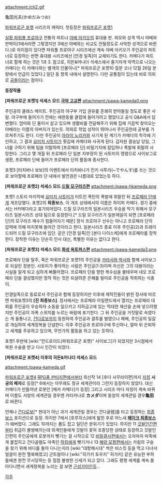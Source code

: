 attachment:/ch2.gif

亀田光夫(かめだみつお)

[[파워프로군 포켓]] 시리즈의 캐릭터. 첫등장은 [[파워프로군 포켓1]]

[[실황 파워풀 프로야구]] 전통의 파트너 [[야베 아키오]]의 휴대용 판. 외모와 성격 역시 야베와 판박이(1에서라면 그렇겠지만 3에선 야베와는 비교도 안될정도로 사악한 성격으로 바뀐다.)로 차이점이 있다면 파워풀 프로야구 시리즈에선 계속 야베 아키오가 주인공의 파트너로 등장하는 반면 휴대용 시리즈에선 [안경 일족]이 교체되기도 한다. 카메다가 파트너로 함께 하는 것은 1과 3.
참고로, 히든&어나더 석세스에서 줄기차게 악역으로 나오는 카메다는 이 카메다와는 별개의 인물이나[* 파워프로군 포켓10 질문 코너 12월 26일 분량에서 언급이 있었다.] 일단 동 항목 내에서 설명한다. 다만 공통점이 있는데 바로 의외로 [[공돌이]]라는 점이다.


'''등장작품'''

'''[파워프로군 포켓1] 석세스 모드 [[극악 고교편]]'''
attachment:/pawa-kameda0.png

주인공의 클래스 메이트. 주인공의 야구부 가입 권유를 흔쾌히 받아들일 정도로 좋은 사람. 야구부에 들어가기 전에는 애완동물 클럽에 들어가려고 했었다고 공식 Q&A에서 답변했다. 엄마와 단 둘이서 살고 있으며 생활비를 전달해주기 위해 집에 가끔씩 찾아오는 야베라는 이름의 아버지가 있는듯. 의외로 학업 성적이 뛰어나서 주인공한테 공부를 가르쳐주기도 한다. 다만 주인공이 [[아라이 노리카]]와 사기게 된 계기가 카메다의 착각에 기인하고, 그 결과 [[요미치 사토미]]가 홧김에 카메다와 사귀게 된다. 갑자원 결승날 당일, 그녀를 구하기 위해 팀을 이탈하여 [프로페라 단] 비밀기지에 잠입하나 폭발에 휘말려 사망한다. 그리고 몇 개월 뒤 프로페라 단 일본 지부장이 된 사토미의 명령으로 사이보그로 생환, 프로페라 단에 들어가 프로페라 단의 활동에 종사한다.

포켓3 [타치바나 보보]의 이벤트에서 타치바나가 킨키 사투리(~でやんす)를 쓰는 것으로 보아할때 프로페라 단 내에서 발언권은 나름대로 있었는듯 하다.


'''[파워프로군 포켓2] 석세스 모드 [[드릴 모구라즈편]] '''
attachment:/pawa-hkameda.png

포켓1 스토리 마지막에 [[요미치 사토미]]가 터트린 폭탄의 폭발에 휘말린 뒤 [[프로페라 단]]에게 개조당했다. 포켓2의 '''최종보스'''. 이 개조 상태에서의 이름은 하이퍼 카메다. 경기 중에서는 H카메다라고 표기되어있다. 드릴 모구라즈의 일본시리즈 우승을 막기 위해서 모구라즈 일본시리즈 상대 팀으로 등장한다.[* 드릴 모구라즈가 일본제일이 되면 [프로페라 단]의 모구라즈 매수가 힘들어지기 때문] 정식 프로야구 선수는 아니고 프로페라 단의 압력에 의해 마지못해 들어간 것이라고 한다. 일본시리즈 종료 이후 주인공(2)과 트레이드되어 드릴 모구라즈에 입단. 같은 [안경 일족]인 [본다 다이스케]에게 프로페라를 장착한다. 장착한 이유는 단순히 인사 대신, 특별한 이유는 없다고 한다.


'''[파워프로군 포켓3] 석세스 모드 [[화성 옥토퍼스편]]'''
attachment:/pawa-kameda3.png

프로페라 단을 탈주, 죽은 파워프로군 포켓1의 주인공을 [[카라사와 박사]]와 함께 사이보그로 되살린 장본인. 사토미가 좋아하는 사람은 주인공(1·3)이며 자신은 그의 대용이라는 사실을 알게 되고 심하게 삐뚤어졌다. 프로페라 단을 향한 복수심을 불태우며 네오 프로페라 단을 결성했지만 정작 하는 짓은 되살려준 은혜를 빌미로 주인공을 착취하는 식충이.

안경일족으로 동료로서 주인공과 함께 등장하지만 이후에 제작진들이 밝힌 정사에 따르면 파워포켓3의 '''[진 최종보스]'''. 정사에서는 프로페라 아일랜드에서 열리는 프로페라 대회를 주인공이 우승하자 소동을 일으키고 지하금고에 있는 막대한 재산을 손에 넣으려했지만 주인공이 자폭 스위치를 누르는 바람에 포기한다. 그 뒤 주인공을 거짓말로 속였다는 게 들통나고, [[건다로보]]까지 동원하여 주인공과 결투를 벌였으나 패배, 주인공의 일갈로 개심하여 세계정복을 단념한다. 이후 주인공과 프로야구에 투신하나, 얼마 뒤 은퇴하고 세계를 주유하고 있으며, 무언가의 활동을 하고 있는 듯하다.

포켓1 후반에 [wiki:"안드로이드(파워프로군 포켓)" 사이보그]가 되었지만 3시점에서 복원 수술을 받고 다시 인간이 되었다.


'''[파워프로군 포켓4] 이후의 히든&어나더 석세스 모드'''

attachment:/pawa-kameda.gif

[[파워프로군 포켓4]] [[RPG풍 판타지편]]에서부터 최신작 14 [후다 사무라이편]까지 [[자칭]] '''시공의 패자'''로 등장[* 6에서는 아무래도 정규 세계관이라 그런지 등장하지 않았다. 대신 카메다가 만들어낸 로봇인 [메카 카메다]가 등장] 그리고 시리즈 마다 자칭이 계속 바뀌며 이름도 서양의 세계관일 경우엔 카타카나로 '''カメダ'''이며 동양의 세계관일 경우'''亀田'''로 바뀐다.

언제나 [[건다로보]][* 현대가 아닌 과거 세계관일 경우는 건다골렘]를 타고 등장하는 [[최종보스]] 포지션으로 등장. 하지만 7에서 [호루히스]에게 밟힌 후로 어느새 '''[[페이크 최종보스]]'''가 돼버렸다. 그래도 10까지는 폼도 잡고 일단은 분위기가 있었다. 하지만 11 [[깃발인간편]]부터 취급이 불쌍해지는데 외계인들에게 깃발이 꽃혀 조종당한 상태로 등장하고 깃발인간편의 주인공에게 로봇까지 뺏기는 걸 시작으로 12 [[비밀결사편]]에서는 오자마자 마족에게 붙잡히고 건다골렘도 마족인 [[하킴]]에게 뺏기거나 13 [[해양 모험편]]에서는 카림의 구슬을 찾기 위해 바다를 돌아 다니는지라 [wiki:"대항해시대" 썩은 비스킷 등을 먹고 다녀서 얼굴이 완전 헬쑥해졌고] 군트람이나 [wiki:"히가키 토우지" 히가키] 같은 유능한 부하들에겐 완전 무시당하는 등 점점 불쌍한 신세가 되고 있다. 그래도 평행 세계를 계속 돌아다니면서 세계정복을 노리는 걸 보면 [[근성]]가이인듯...

[[각주]]

